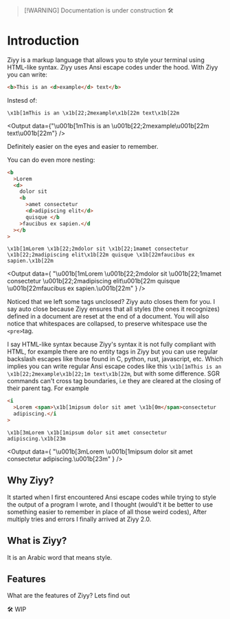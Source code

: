 
> [!WARNING] Documentation is under construction 🛠️

# Introduction

Ziyy is a markup language that allows you to style your terminal using HTML-like syntax.
Ziyy uses Ansi escape codes under the hood. With Ziyy you can write:

```html title="ziyy"
<b>This is an <d>example</d> text</b>
```

Instesd of:

```text title="ansi"
\x1b[1mThis is an \x1b[22;2mexample\x1b[22m text\x1b[22m
```

<Output
  data={"\u001b[1mThis is an \u001b[22;2mexample\u001b[22m text\u001b[22m"}
/>

Definitely easier on the eyes and easier to remember.

You can do even more nesting:

```html title="ziyy" {1,2,3}
<b
  >Lorem
  <d>
    dolor sit
    <b
      >amet consectetur
      <d>adipiscing elit</d>
      quisque </b
    >faucibus ex sapien.</d
  ></b
>
```

```text title="ansi"
\x1b[1mLorem \x1b[22;2mdolor sit \x1b[22;1mamet consectetur \x1b[22;2madipiscing elit\x1b[22m quisque \x1b[22mfaucibus ex sapien.\x1b[22m
```

<Output
  data={
    "\u001b[1mLorem \u001b[22;2mdolor sit \u001b[22;1mamet consectetur \u001b[22;2madipiscing elit\u001b[22m quisque \u001b[22mfaucibus ex sapien.\u001b[22m"
  }
/>

Noticed that we left some tags unclosed? Ziyy auto closes them for you. I say auto close because Ziyy ensures
that all styles (the ones it recognizes) defined in a document are reset at the end of a document.
You will also notice that whitespaces are collapsed, to preserve whitespace use the `<pre>`tag.

I say HTML-like syntax because Ziyy's syntax it is not fully compliant with HTML,
for example there are no entity tags in Ziyy but you can use regular backslash escapes like those found in C, python, rust, javascript, etc.
Which implies you can write regular Ansi escape codes like this `\x1b[1mThis is an \x1b[22;2mexample\x1b[22;1m text\x1b[22m`, but with some
difference. SGR commands can't cross tag boundaries, i.e they are cleared at the closing of their parent tag. For example

```html title="ziyy"
<i
  >Lorem <span>\x1b[1mipsum dolor sit amet \x1b[0m</span>consectetur
  adipiscing.</i
>
```

```text title="ansi"
\x1b[3mLorem \x1b[1mipsum dolor sit amet consectetur adipiscing.\x1b[23m
```

<Output
  data={
    "\u001b[3mLorem \u001b[1mipsum dolor sit amet consectetur adipiscing.\u001b[23m"
  }
/>

## Why Ziyy?

It started when I first encountered Ansi escape codes while trying to style the output of a program I wrote,
and I thought (would't it be better to use something easier to remember in place of all those weird codes),
After multiply tries and errors I finally arrived at Ziyy 2.0.

## What is Ziyy?

It is an Arabic word that means style.

## Features

What are the features of Ziyy? Lets find out

🛠️ WIP
